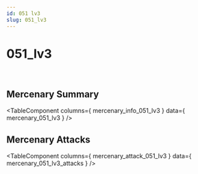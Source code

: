 ```yaml
---
id: 051 lv3
slug: 051_lv3
---
```



# 051_lv3

<div style = {{ display: "flex" }}>
    <Image img={require('@site/static/img/mercenaries/illust/thum_char_view_n_051.jpg')}/>
    <Image img={require('@site/static/img/mercenaries/illust/thum_char_view_o_051.jpg')}/>
</div>

## Mercenary Summary

<TableComponent
  columns={ mercenary_info_051_lv3 }
  data={ mercenary_051_lv3 }
/>

## Mercenary Attacks

<TableComponent
  columns={ mercenary_attack_051_lv3 }
  data={ mercenary_051_lv3_attacks }
/>